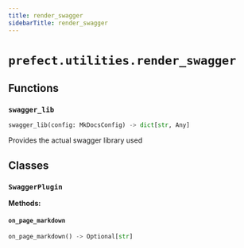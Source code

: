 ```yaml
---
title: render_swagger
sidebarTitle: render_swagger
---
```


# `prefect.utilities.render_swagger`

## Functions

### `swagger_lib` <sup><a href="https://github.com/prefecthq/prefect/blob/main/src/prefect/utilities/render_swagger.py#L56"><Icon icon="github" size="14" /></a></sup>

```python
swagger_lib(config: MkDocsConfig) -> dict[str, Any]
```


Provides the actual swagger library used


## Classes

### `SwaggerPlugin` <sup><a href="https://github.com/prefecthq/prefect/blob/main/src/prefect/utilities/render_swagger.py#L82"><Icon icon="github" size="14" /></a></sup>

**Methods:**

#### `on_page_markdown` <sup><a href="https://github.com/prefecthq/prefect/blob/main/src/prefect/utilities/render_swagger.py#L83"><Icon icon="github" size="14" /></a></sup>

```python
on_page_markdown() -> Optional[str]
```
